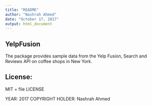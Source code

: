 ```yaml
---
title: "README"
author: "Nashrah Ahmed"
date: "October 17, 2017"
output: html_document
---
```


## YelpFusion

The package provides sample data from the Yelp Fusion, Search and Reviews API on coffee shops in New York.

## License: 

MIT + file LICENSE

YEAR: 2017
COPYRIGHT HOLDER: Nashrah Ahmed
